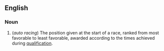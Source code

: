 ==English==

===Noun===

# (''auto racing'') The position given at the start of a race, ranked from most favorable to least favorable, awarded according to the times achieved during [[qualification]].